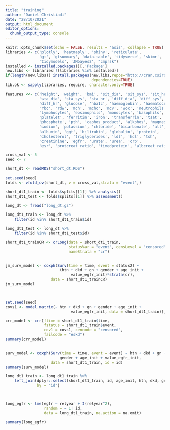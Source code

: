 ```yaml
---
title: "training"
author: "Daniel Christiadi"
date: "28/10/2021"
output: html_document
editor_options: 
  chunk_output_type: console
---
```


```r
knitr::opts_chunk$set(echo = FALSE, results = 'asis', collapse = TRUE)
libraries <- c('plotly', 'heatmaply', 'shiny', 'reticulate',
               'gt', 'gtsummary', 'data.table', 'tidyverse', 'skimr', 
               'tidymodels', 'JMbayes2', "cmprsk")
installed <- installed.packages()[,'Package']
new.libs <- libraries[!(libraries %in% installed)]
if(length(new.libs)) install.packages(new.libs,repos="http://cran.csiro.au",
                                      dependencies=TRUE)
lib.ok <- sapply(libraries, require, character.only=TRUE)

features <<- c('height', 'weight', 'bmi', 'sit_dia', 'sit_sys', 'sit_hr', 
               'sta_dia', 'sta_sys', 'sta_hr', 'diff_dia', 'diff_sys', 
               'diff_hr', 'glucose', 'hba1c', 'haemoglobin', 'haematocrit', 
               'rbc', 'rdw', 'mch', 'mchc', 'mcv', 'wcc', 'neutrophils', 
               'lymphocytes', 'eosinophils', 'monocytes', 'basophils', 
               'platelet', 'ferritin', 'iron', 'transferrin', 'tsat', 'calcium',
               'phosphate', 'pth', 'caphos_product', 'alkphos', 'magnesium', 
               'sodium', 'potassium', 'chloride', 'bicarbonate', 'alt', 
               'albumin', 'ggt', 'bilirubin', 'globulin', 'protein', 
               'cholesterol', 'triglycerides', 'ldl', 'hdl', 'tsh', 
               'creatinine', 'egfr', 'urate', 'urea', 'crp', 
               'esr', 'protcreat_ratio', 'timedprotein', 'albcreat_ratio')

cross_val <- 5
seed <- 7
```

```r
short_dt <- readRDS("short_dt.RDS")

set.seed(seed)
folds <- vfold_cv(short_dt, v = cross_val,strata = "event",)

short_dt1_train <- folds$splits[[1]] %>% analysis() 
short_dt1_test <- folds$splits[[1]] %>% assessment()

long_dt <- fread("long_dt.gz")

long_dt1_train <- long_dt %>% 
    filter(id %in% short_dt1_train$id)

long_dt1_test <- long_dt %>% 
    filter(id %in% short_dt1_test$id)
```

```r
short_dt1_trainCR <- crLong(data = short_dt1_train,
                            statusVar = "event", censLevel = "censored",
                            nameStrata = "cr")


jm_surv_model <- coxph(Surv(time = time, event = status2) ~ 
                        (htn + dkd + gn + gender + age_init + 
                             value_egfr_init)*strata(cr), 
                    data = short_dt1_trainCR)
jm_surv_model



set.seed(seed)
covs1 <- model.matrix(~ htn + dkd + gn + gender + age_init + 
                             value_egfr_init, data = short_dt1_train)[, -1]

crr_model <- crr(ftime = short_dt1_train$time, 
                 fstatus = short_dt1_train$event, 
                 cov1 = covs1, cencode = "censored", 
                 failcode = "eskd")
summary(crr_model)


surv_model <- coxph(Surv(time = time, event = event) ~ htn + dkd + gn + 
                        gender + age_init + value_egfr_init,
                    data = short_dt1_train, id = id)
summary(surv_model)
```

```r
long_dt1_train <- long_dt1_train %>% 
    left_join(dplyr::select(short_dt1_train, id, age_init, htn, dkd, gn, gender), 
              by = "id")



long_egfr <- lme(egfr ~ relyear + I(relyear^2), 
                 random = ~ 1| id, 
                 data = long_dt1_train, na.action = na.omit)

summary(long_egfr)
```

